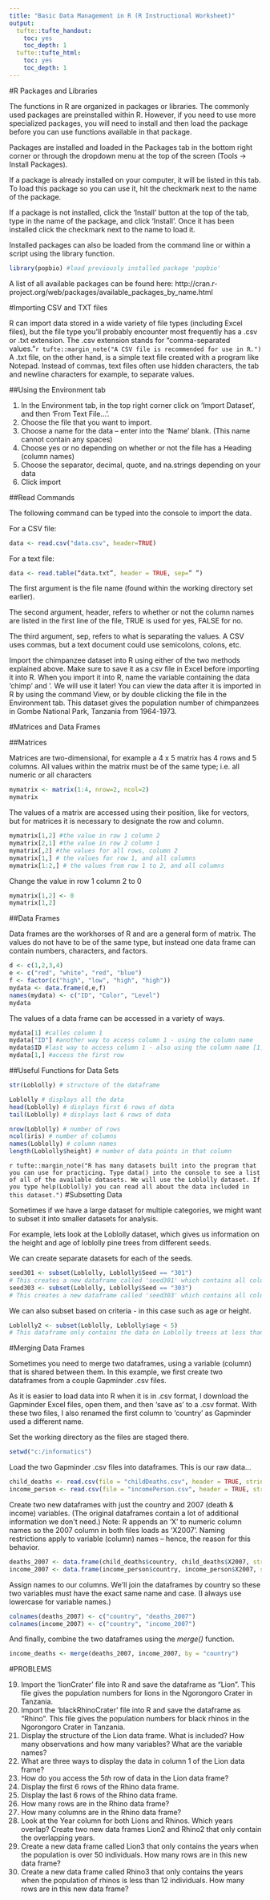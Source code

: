 ---
title: "Basic Data Management in R (R Instructional Worksheet)"
output:
  tufte::tufte_handout:
    toc: yes
    toc_depth: 1
  tufte::tufte_html:
    toc: yes
    toc_depth: 1
---

#R Packages and Libraries

The functions in R are organized in packages or libraries. The commonly used packages are preinstalled within R. However, if you need to use more specialized packages, you will need to install and then load the package before you can use functions available in that package.  

Packages are installed and loaded in the Packages tab in the bottom right corner or through the dropdown menu at the top of the screen (Tools -> Install Packages).  

If a package is already installed on your computer, it will be listed in this tab. To load this package so you can use it, hit the checkmark next to the name of the package.  

If a package is not installed, click the ‘Install’ button at the top of the tab, type in the name of the package, and click ‘Install’. Once it has been installed click the checkmark next to the name to load it.  

Installed packages can also be loaded from the command line or within a script using the library function.  
```{r eval=FALSE}
library(popbio) #load previously installed package 'popbio'
```

A list of all available packages can be found here:
http://cran.r-project.org/web/packages/available_packages_by_name.html  

#Importing CSV and TXT files

R can import data stored in a wide variety of file types (including Excel files), but the file type you’ll probably encounter most frequently has a .csv or .txt extension. The .csv extension stands for “comma-separated values.”`r tufte::margin_note("A CSV file is recommended for use in R.")` A .txt file, on the other hand, is a simple text file created with a program like Notepad. Instead of commas, text files often use hidden characters, the tab and newline characters for example, to separate values.

##Using the Environment tab

1. In the Environment tab, in the top right corner click on ‘Import Dataset’, and then ‘From Text File…’.
2. Choose the file that you want to import.
3. Choose a name for the data – enter into the ‘Name’ blank. (This name cannot contain any spaces)
4. Choose yes or no depending on whether or not the file has a Heading (column names)
5. Choose the separator, decimal, quote, and na.strings depending on your data
6. Click import  

##Read Commands

The following command can be typed into the console to import the data.

For a CSV file:
```{r eval=FALSE}
data <- read.csv("data.csv", header=TRUE)
```

For a text file:
```{r eval=FALSE}
data <- read.table(“data.txt”, header = TRUE, sep=” ”)
```

The first argument is the file name (found within the working directory set earlier).  

The second argument, header, refers to whether or not the column names are listed in the first line of the file, TRUE is used for yes, FALSE for no.  

The third argument, sep, refers to what is separating the values. A CSV uses commas, but a text document could use semicolons, colons, etc.  

Import the chimpanzee dataset into R using either of the two methods explained above. Make sure to save it as a csv file in Excel before importing it into R. When you import it into R, name the variable containing the data ‘chimp’ and ‘. We will use it later! You can view the data after it is imported in R by using the command View, or by double clicking the file in the Environment tab. This dataset gives the population number of chimpanzees in Gombe National Park, Tanzania from 1964-1973.

#Matrices and Data Frames

##Matrices

Matrices are two-dimensional, for example a 4 x 5 matrix has 4 rows and 5 columns. All values within the matrix must be of the same type; i.e. all numeric or all characters

```{r}
mymatrix <- matrix(1:4, nrow=2, ncol=2)
mymatrix
```

The values of a matrix are accessed using their position, like for vectors, but for matrices it is necessary to designate the row and column.

```{r}
mymatrix[1,2] #the value in row 1 column 2
mymatrix[2,1] #the value in row 2 column 1
mymatrix[,2] #the values for all rows, column 2
mymatrix[1,] # the values for row 1, and all columns
mymatrix[1:2,] # the values from row 1 to 2, and all columns
```

Change the value in row 1 column 2 to 0
```{r}
mymatrix[1,2] <- 0
mymatrix[1,2]
```

##Data Frames

Data frames are the workhorses of R and are a general form of matrix. The values do not have to be of the same type, but instead one data frame can contain numbers, characters, and factors.

```{r}
d <- c(1,2,3,4)
e <- c("red", "white", "red", "blue")
f <- factor(c("high", "low", "high", "high"))
mydata <- data.frame(d,e,f)
names(mydata) <- c("ID", "Color", "Level")
mydata
```

The values of a data frame can be accessed in a variety of ways.

```{r}
mydata[1] #calles column 1
mydata["ID"] #another way to access column 1 - using the column name
mydata$ID #last way to access column 1 - also using the column name [1] 1 2 3 4
mydata[1,] #access the first row
```

##Useful Functions for Data Sets

```{r}
str(Loblolly) # structure of the dataframe
```
```{r eval=FALSE}
Loblolly # displays all the data
head(Loblolly) # displays first 6 rows of data
tail(Loblolly) # displays last 6 rows of data
```
```{r}
nrow(Loblolly) # number of rows
ncol(iris) # number of columns
names(Loblolly) # column names
length(Loblolly$height) # number of data points in that column
```
`r tufte::margin_note("R has many datasets built into the program that you can use for practicing. Type data() into the console to see a list of all of the available datasets. We will use the Loblolly dataset. If you type help(Loblolly) you can read all about the data included in this dataset.")`
#Subsetting Data

Sometimes if we have a large dataset for multiple categories, we might want to subset it into smaller datasets for analysis.  

For example, lets look at the Loblolly dataset, which gives us information on the height and age of loblolly pine trees from different seeds.  

We can create separate datasets for each of the seeds.  


```{r eval=FALSE}
seed301 <- subset(Loblolly, Loblolly$Seed == "301")
# This creates a new dataframe called 'seed301' which contains all columns of data for just the seed numbered 301
seed303 <- subset(Loblolly, Loblolly$Seed == "303")
# This creates a new dataframe called 'seed303' which contains all columns of data for just the seed numbered 303
```

We can also subset based on criteria - in this case such as age or height.

```{r eval=FALSE}
Loblolly2 <- subset(Loblolly, Loblolly$age < 5)
# This dataframe only contains the data on Loblolly treess at less than 5 years of age (only the trees at 3 years of age)
```

#Merging Data Frames

Sometimes you need to merge two dataframes, using a variable (column) that is shared between them. In this example, we first create two dataframes from a couple Gapminder .csv files.  

As it is easier to load data into R when it is in .csv format, I download the Gapminder Excel files, open them, and then ‘save as’ to a .csv format. With these two files, I also renamed the first column to ‘country’ as Gapminder used a different name.  

Set the working directory as the files are staged there.

```{r eval=FALSE}
setwd("c:/informatics")
```

Load the two Gapminder .csv files into dataframes. This is our raw data...

```{r eval=FALSE}
child_deaths <- read.csv(file = "childDeaths.csv", header = TRUE, stringsAsFactors = FALSE)
income_person <- read.csv(file = "incomePerson.csv", header = TRUE, stringsAsFactors = FALSE)
```

Create two new dataframes with just the country and 2007 (death &amp; income) variables. (The original dataframes contain a lot of additional information we don&#39;t need.) Note: R appends an ‘X’ to numeric column names so the 2007 column in both files loads as ‘X2007’. Naming restrictions apply to variable (column) names – hence, the reason for this behavior.

```{r eval=FALSE}
deaths_2007 <- data.frame(child_deaths$country, child_deaths$X2007, stringsAsFactors = FALSE)
income_2007 <- data.frame(income_person$country, income_person$X2007, stringsAsFactors = FALSE) 
```

Assign names to our columns. We&#39;ll join the dataframes by country so these two variables must have the exact same name and case. (I always use lowercase for variable names.)

```{r eval=FALSE}
colnames(deaths_2007) <- c("country", "deaths_2007")
colnames(income_2007) <- c("country", "income_2007")
```

And finally, combine the two dataframes using the *merge()* function.

```{r eval=FALSE}
income_deaths <- merge(deaths_2007, income_2007, by = "country")
```

\newpage
#PROBLEMS

19. Import the ‘lionCrater’ file into R and save the dataframe as "Lion". This file gives the population numbers for lions in the Ngorongoro Crater in Tanzania.  
\vspace*{1\baselineskip}
20. Import the ‘blackRhinoCrater’ file into R and save the dataframe as “Rhino”. This file gives the population numbers for black rhinos in the Ngorongoro Crater in Tanzania.  
\vspace*{1\baselineskip}
21. Display the structure of the Lion data frame. What is included? How many observations and how many variables? What are the variable names?  
\vspace*{1\baselineskip}
22. What are three ways to display the data in column 1 of the Lion data frame?  
\vspace*{1\baselineskip}
23. How do you access the $5th$ row of data in the Lion data frame?  
\vspace*{1\baselineskip}
24. Display the first $6$ rows of the Rhino data frame.  
\vspace*{1\baselineskip}
25. Display the last $6$ rows of the Rhino data frame.  
\vspace*{1\baselineskip}
26. How many rows are in the Rhino data frame?  
\vspace*{1\baselineskip}
27. How many columns are in the Rhino data frame?  
\vspace*{1\baselineskip}
28. Look at the Year column for both Lions and Rhinos. Which years overlap? Create two new data frames Lion2 and Rhino2 that only contain the overlapping years.  
\vspace*{1\baselineskip}
29. Create a new data frame called Lion3 that only contains the years when the population is over $50$ individuals. How many rows are in this new data frame?  
\vspace*{1\baselineskip}
30. Create a new data frame called Rhino3 that only contains the years when the population of rhinos is less than $12$ individuals. How many rows are in this new data frame?  

